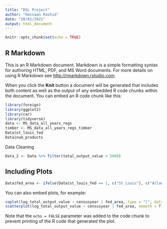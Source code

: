 ```yaml
---
title: "DSL Project"
author: "Hassaan Rashid"
date: "20/02/2021"
output: html_document
---
```


```r
knitr::opts_chunk$set(echo = TRUE)
```

## R Markdown

This is an R Markdown document. Markdown is a simple formatting syntax for authoring HTML, PDF, and MS Word documents. For more details on using R Markdown see <http://rmarkdown.rstudio.com>.

When you click the **Knit** button a document will be generated that includes both content as well as the output of any embedded R code chunks within the document. You can embed an R code chunk like this:

```r
library(foreign)
library(ggplot2)
library(car)
library(tidyverse)
data <- MS_data_all_years_regs
timber <- MS_data_all_years_regs_timber
Data$st_louis_fed
Data$num_products
```

Data Cleaning
```r
Data_2 <- Data %>% filter(total_output_value < 5000) 

```

## Including Plots
```r
Data$fed_area <- ifelse(Data$st_louis_fed == 1, c("St_Louis"), c("Atlanta"))

```

You can also embed plots, for example:

```r
coplot(log_total_output_value ~ censusyear | fed_area, type = "l", data = Data)
scatterplot(log_total_output_value ~ censusyear | fed_area, smooth = T, reg.lines = F, data = Data)
```

Note that the `echo = FALSE` parameter was added to the code chunk to prevent printing of the R code that generated the plot.
